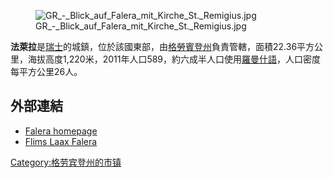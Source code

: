 [[Image:GR_-_Blick_auf_Falera_mit_Kirche_St._Remigius.jpg|right]]

'''法萊拉'''是[[瑞士|瑞士]]的城鎮，位於該國東部，由[[格勞賓登州|格勞賓登州]]負責管轄，面積22.36平方公里，海拔高度1,220米，2011年人口589，約六成半人口使用[[羅曼什語|羅曼什語]]，人口密度每平方公里26人。

==外部連結==
*[http://www.falera.net/ Falera homepage] {{Wayback|url=http://www.falera.net/ |date=20210126025619 }}
*[http://www.alpenarena.ch/ Flims Laax Falera] {{Wayback|url=http://www.alpenarena.ch/ |date=20210125174617 }}

{{Switzerland-geo-stub}}
[[Category:格劳宾登州的市镇|Category:格劳宾登州的市镇]]